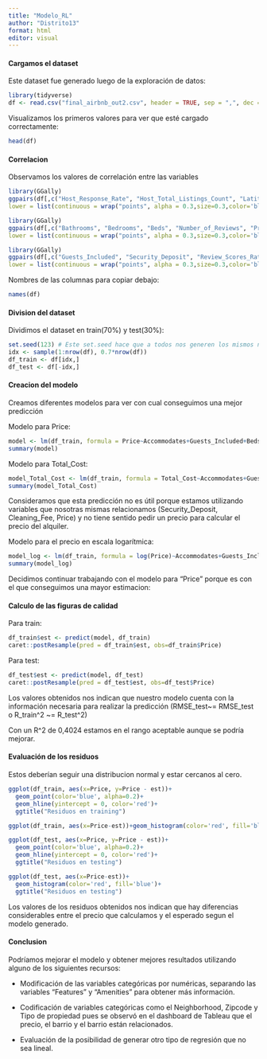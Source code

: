 ---
title: "Modelo_RL"
author: "Distrito13"
format: html
editor: visual
---

#### Cargamos el dataset

Este dataset fue generado luego de la exploración de datos:

```{r}
library(tidyverse)
df <- read.csv("final_airbnb_out2.csv", header = TRUE, sep = ",", dec = ".")
```

Visualizamos los primeros valores para ver que esté cargado correctamente:

```{r}
head(df)
```

#### Correlacion

Observamos los valores de correlación entre las variables

```{r}
library(GGally)
ggpairs(df[,c("Host_Response_Rate", "Host_Total_Listings_Count", "Latitude", "Longitude", "Total_Cost", "Price")],
lower = list(continuous = wrap("points", alpha = 0.3,size=0.3,color='blue')), cardinality_threshold = 51)
```

```{r}
library(GGally)
ggpairs(df[,c("Bathrooms", "Bedrooms", "Beds", "Number_of_Reviews", "Price")],
lower = list(continuous = wrap("points", alpha = 0.3,size=0.3,color='blue')), cardinality_threshold = 51)
```

```{r}
library(GGally)
ggpairs(df[,c("Guests_Included", "Security_Deposit", "Review_Scores_Rating", "Accommodates", "Price")],
lower = list(continuous = wrap("points", alpha = 0.3,size=0.3,color='blue')), cardinality_threshold = 51)
```

Nombres de las columnas para copiar debajo:

```{r}
names(df)
```

#### Division del dataset

Dividimos el dataset en train(70%) y test(30%):

```{r}
set.seed(123) # Este set.seed hace que a todos nos generen los mismos número aleatorios
idx <- sample(1:nrow(df), 0.7*nrow(df))
df_train <- df[idx,]
df_test <- df[-idx,]
```

#### Creacion del modelo

Creamos diferentes modelos para ver con cual conseguimos una mejor predicción

Modelo para Price:

```{r}
model <- lm(df_train, formula = Price~Accommodates+Guests_Included+Beds+Bedrooms)
summary(model)
```

Modelo para Total_Cost:

```{r}
model_Total_Cost <- lm(df_train, formula = Total_Cost~Accommodates+Guests_Included+Beds+Bedrooms)
summary(model_Total_Cost)
```

Consideramos que esta predicción no es útil porque estamos utilizando variables que nosotras mismas relacionamos (Security_Deposit, Cleaning_Fee, Price) y no tiene sentido pedir un precio para calcular el precio del alquiler.

Modelo para el precio en escala logarítmica:

```{r}
model_log <- lm(df_train, formula = log(Price)~Accommodates+Guests_Included+Beds+Bedrooms)
summary(model_log)
```

Decidimos continuar trabajando con el modelo para "Price" porque es con el que conseguimos una mayor estimacion:

#### Calculo de las figuras de calidad

Para train:

```{r}
df_train$est <- predict(model, df_train)
caret::postResample(pred = df_train$est, obs=df_train$Price)
```

Para test:

```{r}
df_test$est <- predict(model, df_test)
caret::postResample(pred = df_test$est, obs=df_test$Price)
```

Los valores obtenidos nos indican que nuestro modelo cuenta con la información necesaria para realizar la predicción (RMSE_test\~= RMSE_test o R_train\^2 \~= R_test\^2)

Con un R\^2 de 0,4024 estamos en el rango aceptable aunque se podría mejorar.

#### Evaluación de los residuos

Estos deberían seguir una distribucion normal y estar cercanos al cero.

```{r}
ggplot(df_train, aes(x=Price, y=Price - est))+
  geom_point(color='blue', alpha=0.2)+
  geom_hline(yintercept = 0, color='red')+
  ggtitle("Residuos en training")
```

```{r}
ggplot(df_train, aes(x=Price-est))+geom_histogram(color='red', fill='blue')
```

```{r}
ggplot(df_test, aes(x=Price, y=Price - est))+
  geom_point(color='blue', alpha=0.2)+
  geom_hline(yintercept = 0, color='red')+
  ggtitle("Residuos en testing")
```

```{r}
ggplot(df_test, aes(x=Price-est))+
  geom_histogram(color='red', fill='blue')+ 
  ggtitle("Residuos en testing")
```

Los valores de los residuos obtenidos nos indican que hay diferencias considerables entre el precio que calculamos y el esperado segun el modelo generado.

#### Conclusion

Podríamos mejorar el modelo y obtener mejores resultados utilizando alguno de los siguientes recursos:

-   Modificación de las variables categóricas por numéricas, separando las variables "Features" y "Amenities" para obtener más información.

-   Codificación de variables categóricas como el Neighborhood, Zipcode y Tipo de propiedad pues se observó en el dashboard de Tableau que el precio, el barrio y el barrio están relacionados.

-   Evaluación de la posibilidad de generar otro tipo de regresión que no sea lineal.
